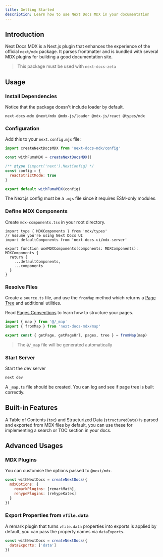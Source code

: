 ```yaml
---
title: Getting Started
description: Learn how to use Next Docs MDX in your documentation
---
```


## Introduction

Next Docs MDX is a Next.js plugin that enhances the experience of the official
`next/mdx` package. It parses frontmatter and is bundled with several MDX
plugins for building a good documentation site.

> This package must be used with `next-docs-zeta`

## Usage

### Install Dependencies

Notice that the package doesn't include loader by default.

```package-install
next-docs-mdx @next/mdx @mdx-js/loader @mdx-js/react @types/mdx
```

### Configuration

Add this to your `next.config.mjs` file:

```js
import createNextDocsMDX from 'next-docs-mdx/config'

const withFumaMDX = createNextDocsMDX()

/** @type {import('next').NextConfig} */
const config = {
  reactStrictMode: true
}

export default withFumaMDX(config)
```

<Callout title="Be Careful" type='warn' className="mt-4">

The Next.js config must be a `.mjs` file since it requires ESM-only modules.

</Callout>

### Define MDX Components

Create `mdx-components.tsx` in your root directory.

```tsx
import type { MDXComponents } from 'mdx/types'
// Assume you're using Next Docs UI
import defaultComponents from 'next-docs-ui/mdx-server'

export function useMDXComponents(components: MDXComponents): MDXComponents {
  return {
    ...defaultComponents,
    ...components
  }
}
```

### Resolve Files

Create a `source.ts` file, and use the `fromMap` method which returns a
[Page Tree](/docs/headless/page-tree) and additional utilities.

Read [Pages Conventions](/docs/headless/utils/build-page-tree#pages-structure)
to learn how to structure your pages.

```ts title="source.ts"
import { map } from '@/_map'
import { fromMap } from 'next-docs-mdx/map'

export const { getPage, getPageUrl, pages, tree } = fromMap(map)
```

> The `@/_map` file will be generated automatically

### Start Server

Start the dev server

```bash
next dev
```

A `_map.ts` file should be created. You can log and see if page tree is built
correctly.

## Built-in Features

A Table of Contents (`toc`) and Structurized Data (`structuredData`) is parsed
and exported from MDX files by default, you can use these for implementing a
search or TOC section in your docs.

## Advanced Usages

### MDX Plugins

You can customise the options passed to `@next/mdx`.

```js
const withNextDocs = createNextDocs({
  mdxOptions: {
    remarkPlugins: [remarkMath],
    rehypePlugins: [rehypeKatex]
  }
})
```

### Export Properties from `vfile.data`

A remark plugin that turns `vfile.data` properties into exports is applied by
default, you can pass the property names via `dataExports`.

```js
const withNextDocs = createNextDocs({
  dataExports: ['data']
})
```
